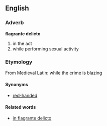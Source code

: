 ==English==

===Adverb===
'''flagrante delicto'''

# in the act
# while performing sexual activity

===Etymology===
From Medieval Latin: while the crime is blazing

====Synonyms====

*[[red-handed]]

====Related words====

*[[in flagrante delicto]]